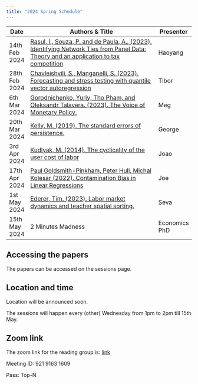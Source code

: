 ```yaml
---
title: "2024 Spring Schedule"
---
```

<!-- To render the document -->
<!-- quarto render -->

| Date          | Authors & Title                                                                                          | Presenter |
|---------------|---------------------------------------------------------------------------------------------------------|---------|
| 14th Feb 2024 | [Rasul, I., Souza, P. and de Paula, A., (2023). Identifying Network Ties from Panel Data: Theory and an application to tax competition](https://arxiv.org/abs/1910.07452)| Haoyang   |
| 28th Feb 2024 | [Chavleishvili, S., Manganelli, S. (2023). Forecasting and stress testing with quantile vector autoregression](https://onlinelibrary.wiley.com/doi/epdf/10.1002/jae.3009) | Tibor   |
| 6th Mar 2024 | [Gorodnichenko, Yuriy, Tho Pham, and Oleksandr Talavera. (2023). The Voice of Monetary Policy.](https://www.aeaweb.org/articles?id=10.1257/aer.20220129)| Meg   |
| 20th Mar 2024  | [Kelly, M. (2019). The standard errors of persistence.](https://papers.ssrn.com/sol3/papers.cfm?abstract_id=3398303)| George  |
| 3rd Apr 2024 | [Kudlyak, M. (2014). The cyclicality of the user cost of labor](https://www.richmondfed.us/-/media/richmondfedorg/publications/research/working_papers/2009/pdf/wp09-12r.pdf)| Joao  |
| 17th Apr 2024 | [Paul Goldsmith-Pinkham, Peter Hull, Michal Kolesar (2022). Contamination Bias in Linear Regressions](https://arxiv.org/abs/2106.05024) | Joe   |
| 1st May 2024  | [Ederer, Tim. (2023). Labor market dynamics and teacher spatial sorting.](https://economics.yale.edu/sites/default/files/2024-01/JMP%20Draft.pdf)| Seva  |
| 15th May 2024 | 2 Minutes Madness| Economics PhD  |

## Accessing the papers
The papers can be accessed on the sessions page. 

## Location and time
Location will be announced soon.

The sessions will happen every (other) Wednesday from 1pm to 2pm till 15th May.

## Zoom link
The zoom link for the reading group is: [link](https://zoom.us/j/92191631609?pwd=bHFsN0p1MXh6UlhRT0tiZk90MklBQT09) 

Meeting ID: 921 9163 1609

Pass: Top-N
